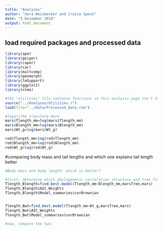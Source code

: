 ```yaml
---
title: "Analyses"
author: "Vera Weisbecker and Cruise Speck"
date: "5 December 2018"
output: html_document
---
```




## load required packages and processed data



```r
library(ape)
library(geiger)
library(caper)
library(car)
library(multcomp)
library(geomorph)
library(lmSupport)
library(ggplot2)
library(nlme)

#the "utilities" file contains functions so this analysis page isn't too cluttered
source("../Analyses/Utilities.r")
load(file="../Data/Processed_Data.rda")

#logarithm transform here
mars$Tlength_mm=log(mars$Tlength_mm)
mars$Blength_mm=log(mars$Blength_mm)
mars$Wt_g=log(mars$Wt_g)

rod$Tlength_mm=log(rod$Tlength_mm)
rod$Blength_mm=log(rod$Blength_mm)
rod$Wt_g=log(rod$Wt_g)

```

#comparing body mass and tail lengths and which one explains tail length better

```r

#Body mass and body length- which is better?

#first, determine which phylogenetic correlation structure and tree fit the data best for both models to be compared:
Tlength_Blength=find.best.model(Tlength_mm~Blength_mm,marsTree,mars)
Tlength_Blength$AIC_Weights 
Tlength_Blength$Model_summaries$corBrownian


Tlength_Bwt=find.best.model(Tlength_mm~Wt_g,marsTree,mars)
Tlength_Bwt$AIC_Weights 
Tlength_Bwt$Model_summaries$corBrownian

#now, compare the two:


















  


```